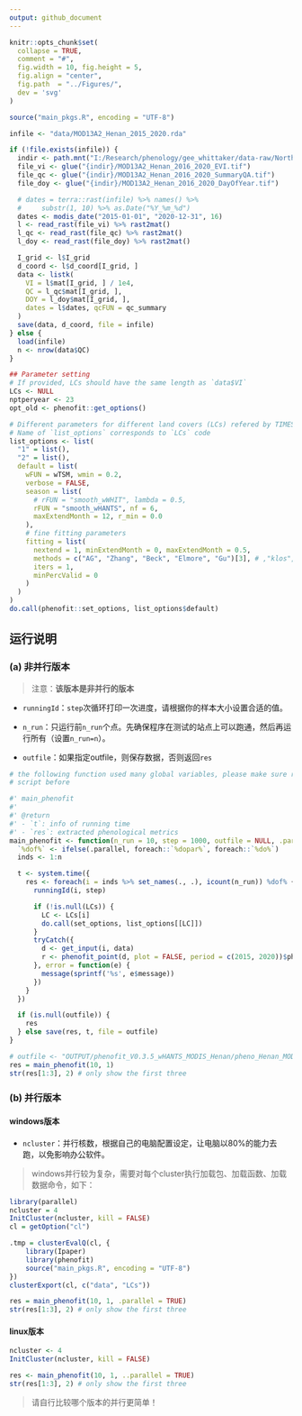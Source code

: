 ```yaml
---
output: github_document
---
```


```r
knitr::opts_chunk$set(
  collapse = TRUE,
  comment = "#",
  fig.width = 10, fig.height = 5,
  fig.align = "center",
  fig.path  = "../Figures/",
  dev = 'svg'
)
```

```r
source("main_pkgs.R", encoding = "UTF-8")

infile <- "data/MOD13A2_Henan_2015_2020.rda"

if (!file.exists(infile)) {
  indir <- path.mnt("I:/Research/phenology/gee_whittaker/data-raw/NorthChina")
  file_vi <- glue("{indir}/MOD13A2_Henan_2016_2020_EVI.tif")
  file_qc <- glue("{indir}/MOD13A2_Henan_2016_2020_SummaryQA.tif")
  file_doy <- glue("{indir}/MOD13A2_Henan_2016_2020_DayOfYear.tif")

  # dates = terra::rast(infile) %>% names() %>%
  #     substr(1, 10) %>% as.Date("%Y_%m_%d")
  dates <- modis_date("2015-01-01", "2020-12-31", 16)
  l <- read_rast(file_vi) %>% rast2mat()
  l_qc <- read_rast(file_qc) %>% rast2mat()
  l_doy <- read_rast(file_doy) %>% rast2mat()

  I_grid <- l$I_grid
  d_coord <- l$d_coord[I_grid, ]
  data <- listk(
    VI = l$mat[I_grid, ] / 1e4,
    QC = l_qc$mat[I_grid, ],
    DOY = l_doy$mat[I_grid, ],
    dates = l$dates, qcFUN = qc_summary
  )
  save(data, d_coord, file = infile)
} else {
  load(infile)
  n <- nrow(data$QC)
}

## Parameter setting
# If provided, LCs should have the same length as `data$VI`
LCs <- NULL
nptperyear <- 23
opt_old <- phenofit::get_options()

# Different parameters for different land covers (LCs) refered by TIMESAT
# Name of `list_options` corresponds to `LCs` code
list_options <- list(
  "1" = list(),
  "2" = list(),
  default = list(
    wFUN = wTSM, wmin = 0.2,
    verbose = FALSE,
    season = list(
      # rFUN = "smooth_wWHIT", lambda = 0.5,
      rFUN = "smooth_wHANTS", nf = 6,
      maxExtendMonth = 12, r_min = 0.0
    ),
    # fine fitting parameters
    fitting = list(
      nextend = 1, minExtendMonth = 0, maxExtendMonth = 0.5,
      methods = c("AG", "Zhang", "Beck", "Elmore", "Gu")[3], # ,"klos",, 'Gu'
      iters = 1,
      minPercValid = 0
    )
  )
)
do.call(phenofit::set_options, list_options$default)
```

## 运行说明

### (a) 非并行版本

> 注意：**该版本是非并行的版本**

- `runningId`：`step`次循环打印一次进度，请根据你的样本大小设置合适的值。

- `n_run`：只运行前`n_run`个点。先确保程序在测试的站点上可以跑通，然后再运行所有（设置`n_run=n`）。

- `outfile`：如果指定outfile，则保存数据，否则返回`res`
```r
# the following function used many global variables, please make sure run the above
# script before

#' main_phenofit
#' 
#' @return 
#' - `t`: info of running time
#' - `res`: extracted phenological metrics
main_phenofit <- function(n_run = 10, step = 1000, outfile = NULL, .parallel = FALSE) {
  `%dof%` <- ifelse(.parallel, foreach::`%dopar%`, foreach::`%do%`)
  inds <- 1:n

  t <- system.time({
    res <- foreach(i = inds %>% set_names(., .), icount(n_run)) %dof% {
      runningId(i, step)

      if (!is.null(LCs)) {
        LC <- LCs[i]
        do.call(set_options, list_options[[LC]])
      }
      tryCatch({
        d <- get_input(i, data)
        r <- phenofit_point(d, plot = FALSE, period = c(2015, 2020))$pheno
      }, error = function(e) {
        message(sprintf('%s', e$message))
      })
    }
  })

  if (is.null(outfile)) {
    res
  } else save(res, t, file = outfile)
}

# outfile <- "OUTPUT/phenofit_V0.3.5_wHANTS_MODIS_Henan/pheno_Henan_MODIS_V6.1.rda"
res = main_phenofit(10, 1)
str(res[1:3], 2) # only show the first three
```

### (b) 并行版本

#### windows版本
- `ncluster`：并行核数，根据自己的电脑配置设定，让电脑以80%的能力去跑，以免影响办公软件。

> windows并行较为复杂，需要对每个cluster执行加载包、加载函数、加载数据命令，如下：

```r
library(parallel)
ncluster = 4
InitCluster(ncluster, kill = FALSE)
cl = getOption("cl")

.tmp = clusterEvalQ(cl, {
    library(Ipaper)
    library(phenofit)
    source("main_pkgs.R", encoding = "UTF-8")
})
clusterExport(cl, c("data", "LCs"))
```

```r
res = main_phenofit(10, 1, .parallel = TRUE)
str(res[1:3], 2) # only show the first three
```


#### linux版本

```r
ncluster <- 4
InitCluster(ncluster, kill = FALSE)

res <- main_phenofit(10, 1, ..parallel = TRUE)
str(res[1:3], 2) # only show the first three
```

> 请自行比较哪个版本的并行更简单！
